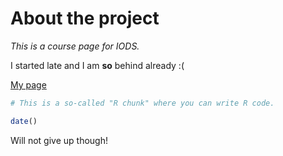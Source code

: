 
# About the project

*This is a course page for IODS.*

I started late and I am **so** behind already :(

[My page](https://karolint.github.io/IODS-project/)

```r
# This is a so-called "R chunk" where you can write R code.

date()

```
Will not give up though!

